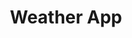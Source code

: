 ---
title: Weather App
description: Fetching the Weather API to get the data. Every time the view changes the background is updated.
image: { src: "/src/images/weatherApp.webp", alt: "Weather App project"}
loading: lazy
codeLink: https://github.com/carlosfrontend/gif-generator/
liveLink: https://carlosfrontend.github.io/gif-generator/
tags: [
{ name: HTML5, className: devicon-html5-plain colored },
{ name: CSS3, className: devicon-css3-plain colored },
{
name: Javascript,
className: devicon-javascript-plain colored,
},
{ name: Webpack, className: devicon-webpack-plain colored },
]
---